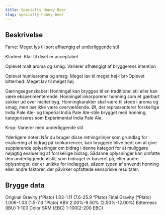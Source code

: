 ```yaml
---
title: Specialty Honey Beer
slug: specialty-honey-beer
---
```


## Beskrivelse
Farve: Meget lys til sort afhængig af underliggende stil

Klarhed: Klar til diset er acceptabel

Oplevet malt aroma og smag: Varierer afhængigt af bryggerens intention

Oplevet humlearoma og smag: Meget lav til meget høj&lt; br&gt;Oplevet bitterhed: Meget lav til meget høj

Gæringsegenskaber: Honningøl kan brygges til en traditionel stil eller kan være eksperimenterende. Honningøl inkorporerer honning som et gærbart sukker ud over maltet byg. Honningkarakter skal være til stede i aroma og smag, men bør ikke være overvældende. Øl, der repræsenterer forskellige India Pale Ale- og Imperial India Pale Ale-stile brygget med honning, kategoriseres som Experimental India Pale Ale.

Krop: Varierer med underliggende stil

Yderligere noter: Når du bruger disse retningslinjer som grundlag for evaluering af bidrag på konkurrencer, kan bryggere blive bedt om at give supplerende oplysninger om bidrag i denne kategori for at muliggøre nøjagtig evaluering af forskellige bidrag. Sådanne oplysninger kan omfatte den underliggende ølstil, som bidraget er baseret på, eller andre oplysninger, der er unikke for indlægget, såsom typen af ​​anvendt honning eller andre faktorer, der påvirker opfattede sensoriske resultater.



## Brygge data
Original Gravity (°Plato) 1.03-1.11 (7.6-25.9 °Plato)
Final Gravity  (°Plato) 1.006-1.03 (1.5-7.6 °Plato)
ABV 2.00%-9.50% (2.50%-12.00%)
Bitterness (IBU) 1-100
Color SRM (EBC) 1-100(2-200 EBC)					

